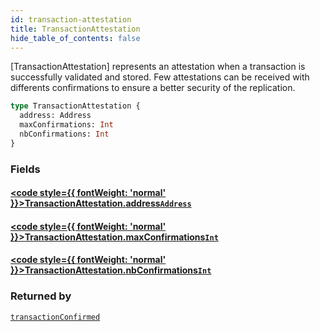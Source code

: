 ```yaml
---
id: transaction-attestation
title: TransactionAttestation
hide_table_of_contents: false
---
```








[TransactionAttestation] represents an attestation when a transaction is successfully validated and stored.
Few attestations can be received with differents confirmations to ensure a better security of the replication.

```graphql
type TransactionAttestation {
  address: Address
  maxConfirmations: Int
  nbConfirmations: Int
}
```


### Fields

#### [<code style={{ fontWeight: 'normal' }}>TransactionAttestation.<b>address</b></code>](#)<Bullet />[`Address`](/build/api/schema/scalars/address) <Badge class="secondary" text="scalar"/>
> 
> 

#### [<code style={{ fontWeight: 'normal' }}>TransactionAttestation.<b>maxConfirmations</b></code>](#)<Bullet />[`Int`](/build/api/schema/scalars/int) <Badge class="secondary" text="scalar"/>
> 
> 

#### [<code style={{ fontWeight: 'normal' }}>TransactionAttestation.<b>nbConfirmations</b></code>](#)<Bullet />[`Int`](/build/api/schema/scalars/int) <Badge class="secondary" text="scalar"/>
> 
> 



### Returned by

[`transactionConfirmed`](/build/api/schema/subscriptions/transaction-confirmed)  <Badge class="secondary" text="subscription"/>



